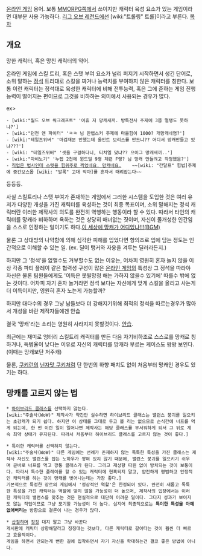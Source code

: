 [[온라인 게임]] 용어. 보통 [[MMORPG]]쪽에서 쓰이지만 캐릭터 육성 요소가 있는 게임이라면 대부분 사용 가능하다. [[리그 오브 레전드]]에선 [wiki:"트롤링" 트롤]이라고 부른다.
[[목차]]
== 개요 ==
망한 캐릭터, 혹은 망친 캐릭터의 약어.

온라인 게임에 스킬 트리, 혹은 스탯 부여 요소가 널리 퍼지기 시작하면서 생긴 단어로, 소위 말하는 [[정석]] 트리대로 스킬을 짜거나 능력치를 부여하지 않은 캐릭터를 칭한다. 보통 이런 캐릭터는 정석대로 육성한 캐릭터에 비해 전투능력, 혹은 그에 준하는 게임 진행능력이 떨어지는 편이므로 그것을 비하하는 의미에서 사용되는 경우가 많다.

ex> 
 - [wiki:"월드 오브 워크래프트" '어휴 저 망캐새끼. 방특전사 주제에 3몹 멀탱도 못하냐?']
 - [wiki:"던전 앤 파이터" 'ㅋㅋ 님 만렙스커 주제에 마을힘이 1000? 개망캐네염?']
 - [wiki:"테일즈위버" '마검재분 안했는데 올인트 보리스를 만드냐?? 어디서 망캐만들고 있냐???']
 - [wiki: "테일즈위버" '셋을 구걸하다니, 티치엘 맞냐?? 으이그 망캐새끼..']
 - [wiki:"마비노기" '누렙 2천에 윈드밀 9랭 제련 F랭? 님 망캐 만들려고 작정했음?']
 - [http://kin.naver.com/qna/detail.nhn?d1id=3&dirId=3031003&docId=54409852 직업은 법사인데  스텟을 힘위주로 찍었네요. 망캐네요. ]    ~~[wiki: "간달프" 힘법]주제에 중간보스몹 [wiki: "발록" 고대 악마]를 혼자서 때려잡는다~~
등등등.


사실 스킬트리나 스탯 부여가 존재하는 게임에서 그러한 시스템을 도입한 것은 여러 유저가 다양한 개성을 가진 캐릭터를 육성하는 것이 최종 목표이며, 소위 말해지는 정석 캐릭터란 이러한 제작사의 의도를 완전히 역행하는 행동이라 할 수 있다. 따라서 타인의 캐릭터를 망캐라 비하하며 욕하는 것은 상당히 매너없는 짓이며, 자신이 몰개성한 인간임을 스스로 인정하는 일이기도 하다.[http://ruliweb.daum.net/ruliboard/read.htm?main=comic&table=guild_mangahot&num=570 이 세상에 망캐가 어디있냐!!!(BGM)]
 
물론 그 상대방의 나약함에 의해 심각한 피해를 입었다면 항의조로 입에 담는 정도는 인간적으로 이해할 수 있는 일. (ex. 딜이 탱커와 자웅을 겨루는 딜러라든지.) 

하지만 그 '정석'을 없앨수도 거부할수도 없는 이유는, 어차피 영원히 혼자 놀지 않을 이상 각종 파티 플레이 같은 협력성 구성이 많은 [[온라인 게임]]의 특성상 그 정석을 따라야 자신은 물론 팀원들에게도 '이득은 못될망정 해는 가하지 않을수 있기에' 따를수 밖에 없는 것이다. 어차피 자기 혼자 놀거라면 정석 보다는 자신에게 맞게 스킬을 올리고 사는게 더 이득이지만, 영원히 혼자 노는게 가능할까?

하지만 대다수의 경우 그냥 남들보다 더 강해지기위해 최적의 정석을 따르는경우가 많아서 개성을 바란 제작자들에겐 안습

결국 '망캐'라는 소리는 영원히 사라지지 못할것이다. [[안습]]. 

최근에는 재미로 엉터리 스킬트리 캐릭터를 만든 다음 자기비하조로 스스로를 망캐로 칭하거나, 득템율이 낮다는 이유로 자신의 캐릭터를 망캐라 부르는 케이스도 왕왕 보인다.(이때는 망캐보단 저주캐)

물론, [[쿠키런]]의 [[닌자맛 쿠키]]처럼 단 한번의 하향 패치도 없이 처음부터 망캐인 경우도 있기는 하다.

== 망캐를 고르지 않는 법 ==
 * [[하이브리드 클래스]]를 선택하지 않는다.
 [wiki:"주술사(WoW)" 제작사가 약간만 실수하면 하이브리드 클래스는 밸런스 붕괴를 일으키는 초강캐가 되기 쉽다. 하지만 이 상태를 그대로 두고 볼 리는 없으므로 순식간에 너프를 먹게 되는데, 한 번 이런 일이 일어나면 제작사는 해당 클래스를 무서워하게 되서 그 뒤로 계속 최약 상태가 유지된다. 따라서 처음부터 하이브리드 클래스를 고르지 않는 것이 좋다.]

 * 특이한 캐릭터를 선택하지 않는다.
 [wiki:"주술사(WoW)" 다른 게임에는 선례가 존재하지 않는 독특한 특성을 가진 클래스는 제작사 자신도 밸런스를 잡는 노하우가 쌓여 있지 않기 때문에, 밸런스 붕괴를 일으키기 쉬우며 곧바로 너프를 먹고 깡통 클래스가 된다. 그리고 재상향 따윈 없이 방치되는 것이 보통이다. 따라서 특수한 플레이를 할 수 있는 캐릭터에 현혹되지 말고, 얌전하게 평범하고 안정적인 캐릭터를 하는 것이 망캐를 벗어나는데는 가장 좋다.]
 기본적으로 특정한 장르의 게임에서 '정상적인 역할'은 한정되어 있다. 완전히 새롭고 독특한 특성을 가진 캐릭터는 역할에 맞지 않을 가능성이 더 높으며, 제작사의 입장에서는 이러한 캐릭터의 밸런스를 맞추는 것은 현실적으로 대단히 어려운 일이다. 그다지 성과가 보이지도 않는 작업이므로 그냥 포기할 가능성이 더 높다. 심지어 최종적으로는 '''특이한 특성을 아예 없애버리는''' 방향으로 결론이 나는 경우가 많다.

 * [[삽질]]하며 [[징징]] 대지 말고 그냥 바꾼다
 게시판에 캐릭터 상향해달라고 징징대는 것보다, 다른 캐릭터로 갈아타는 것이 훨씬 더 빠르고 효율적이다.
 게임을 하면서 안되는게 뻔한 길에 집착하면서 자기 자신을 학대하는건 결코 좋은 방법이 아니다.
